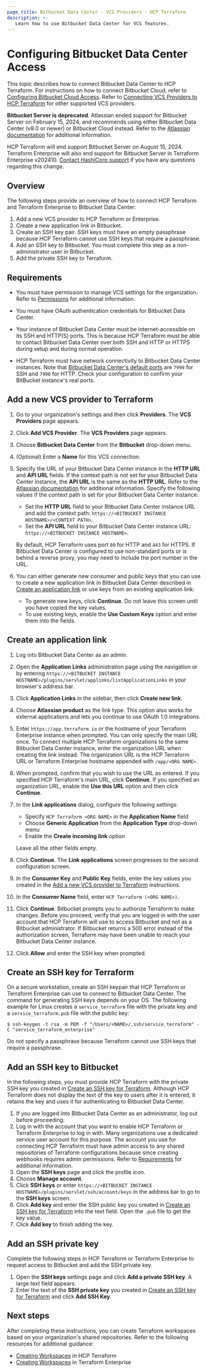```yaml
---
page_title: Bitbucket Data Center - VCS Providers - HCP Terraform
description: >-
   Learn how to use Bitbucket Data Center for VCS features.
---
```


# Configuring Bitbucket Data Center Access

This topic describes how to connect Bitbucket Data Center to HCP Terraform. For instructions on how to connect Bitbucket Cloud, refer to [Configuring Bitbucket Cloud Access](/terraform/cloud-docs/vcs/bitbucket-cloud). Refer to [Connecting VCS Providers to HCP Terraform](/terraform/cloud-docs/vcs) for other supported VCS providers.

**Bitbucket Server is deprecated**.  Atlassian ended support for Bitbucket Server on February 15, 2024, and recommends using either Bitbucket Data Center (v8.0 or newer) or Bitbucket Cloud instead. Refer to the [Atlassian documentation](https://bitbucket.org/blog/cloud-migration-benefits) for additional information. 

HCP Terraform will end support Bitbucket Server on August 15, 2024. Terraform Enterprise will also end support for Bitbucket Server in Terraform Enterprise v202410. [Contact HashiCorp support](https://support.hashicorp.com/hc/en-us) if you have any questions regarding this change.



## Overview

The following steps provide an overview of how to connect HCP Terraform and Terraform Enterprise to Bitbucket Data Center:

1. Add a new VCS provider to HCP Terraform or Enterprise.
1. Create a new application link in Bitbucket.
1. Create an SSH key pair. SSH keys must have an empty passphrase because HCP Terraform cannot use SSH keys that require a passphrase.
1. Add an SSH key to Bitbucket. You must complete this step as a non-administrator user in Bitbucket.
1. Add the private SSH key to Terraform.

## Requirements

- You must have permission to manage VCS settings for the organization. Refer to [Permissions](/terraform/cloud-docs/users-teams-organizations/permissions) for additional information. 

[permissions-citation]:#intentionally-unused---keep-for-maintainers

- You must have OAuth authentication credentials for Bitbucket Data Center.

- Your instance of Bitbucket Data Center must be internet-accessible on its SSH and HTTP(S) ports. This is because HCP Terraform must be able to contact Bitbucket Data Center over both SSH and HTTP or HTTPS during setup and during normal operation.

- HCP Terraform must have network connectivity to Bitbucket Data Center instances. Note that [Bitbucket Data Center's default ports](https://confluence.atlassian.com/bitbucketserverkb/which-ports-does-bitbucket-server-listen-on-and-what-are-they-used-for-806029586.html) are `7999` for SSH and `7990` for HTTP. Check your configuration to confirm your BitBucket instance's real ports.

## Add a new VCS provider to Terraform

1. Go to your organization's settings and then click **Providers**. The **VCS Providers** page appears.

1. Click **Add VCS Provider**. The **VCS Providers** page appears.

1. Choose **Bitbucket Data Center** from the **Bitbucket** drop-down menu.

1. (Optional) Enter a **Name** for this VCS connection.

1. Specify the URL of your Bitbucket Data Center instance in the **HTTP URL** and **API URL** fields. If the context path is not set for your Bitbucket Data Center instance, the **API URL** is the same as the **HTTP URL**. Refer to the [Atlassian documentation](https://confluence.atlassian.com/bitbucketserver/moving-bitbucket-server-to-a-different-context-path-776640153.html) for additional information. Specify the following values if the context path is set for your Bitbucket Data Center instance:

   - Set the **HTTP URL** field to your Bitbucket Data Center instance URL and add the context path: `https://<BITBUCKET INSTANCE HOSTNAME>/<CONTEXT PATH>`.
   - Set the **API URL** field to your Bitbucket Data Center instance URL: `https://<BITBUCKET INSTANCE HOSTNAME>`.

   By default, HCP Terraform uses port `80` for HTTP and  `443` for HTTPS. If Bitbucket Data Center is configured to use non-standard ports or is behind a reverse proxy, you may need to include the port number in the URL.

1. You can either generate new consumer and public keys that you can use to create a new application link in Bitbucket Data Center described in [Create an application link](#create-an-application-link) or use keys from an existing application link:
   - To generate new keys, click **Continue**. Do not leave this screen until you have copied the key values.
   - To use existing keys, enable the **Use Custom Keys** option and enter them into the fields.

## Create an application link

1. Log into Bitbucket Data Center as an admin.
1. Open the **Application Links** administration page using the navigation or by entering `https://<BITBUCKET INSTANCE HOSTNAME>/plugins/servlet/applinks/listApplicationLinks` in your browser's address bar.

1. Click **Application Links** in the sidebar, then click **Create new link**.
1. Choose **Atlassian product** as the link type. This option also works for external applications and lets you continue to use OAuth 1.0 integrations.
1. Enter `https://app.terraform.io` or the hostname of your Terraform Enterprise instance when prompted. You can only specify the main URL once. To connect multiple HCP Terraform organizations to the same Bitbucket Data Center instance, enter the organization URL when creating the link instead. The organization URL is the HCP Terraform URL or Terraform Enterprise hostname appended with `/app/<ORG NAME>`.
1. When prompted, confirm that you wish to use the URL as entered. If you specified HCP Terraform's main URL, click **Continue**.  If you specified an organization URL, enable the **Use this URL** option and then click **Continue**.

1. In the **Link applications** dialog, configure the following settings:
   - Specify `HCP Terraform <ORG NAME>` in the **Application Name** field
   - Choose **Generic Application** from the **Application Type** drop-down menu
   - Enable the **Create incoming link** option

   Leave all the other fields empty.
1. Click **Continue**. The **Link applications** screen progresses to the second configuration screen.
1. In the **Consumer Key** and **Public Key** fields, enter the key values you created in the [Add a new VCS provider to Terraform](#add-a-new-vcs-provider-to-terraform) instructions.
1. In the **Consumer Name** field, enter `HCP Terraform (<ORG NAME>)`.
1. Click **Continue**. Bitbucket prompts you to authorize Terraform to make changes. Before you proceed, verify that you are logged in with the user account that HCP Terraform will use to access Bitbucket and not as a Bitbucket administrator. If Bitbucket returns a 500 error instead of the authorization screen, Terraform may have been unable to reach your Bitbucket Data Center instance.
1. Click **Allow**  and enter the SSH key when prompted.

## Create an SSH key for Terraform

On a secure workstation, create an SSH keypair that HCP Terraform or Terraform Enterprise can use to connect to Bitbucket Data Center. The command for generating SSH keys depends on your OS. The following example for Linux creates a `service_terraform` file with the private key and a `service_terraform.pub` file with the public key:

 ```shell-session
 $ ssh-keygen -t rsa -m PEM -f "/Users/<NAME>/.ssh/service_terraform" -C "service_terraform_enterprise"
 ```

Do not specify a passphrase because Terraform cannot use SSH keys that require a passphrase.


## Add an SSH key to Bitbucket

In the following steps, you must provide HCP Terraform with the private SSH key you created in [Create an SSH key for Terraform](#create-an-ssh-key-for-terraform). Although HCP Terraform does not display the text of the key to users after it is entered, it retains the key and uses it for authenticating to Bitbucket Data Center.

1. If you are logged into Bitbucket Data Center as an administrator, log out before proceeding.
1. Log in with the account that you want to enable HCP Terraform or Terraform Enterprise to log in with. Many organizations use a dedicated service user account for this purpose. The account you use for connecting HCP Terraform must have admin access to any shared repositories of Terraform configurations because since creating webhooks requires admin permissions. Refer to [Requirements](#requirements) for additional information.
1. Open the **SSH keys** page and click the profile icon.
1. Choose **Manage account**.
1. Click **SSH keys** or enter `https://<BITBUCKET INSTANCE HOSTNAME>/plugins/servlet/ssh/account/keys` in the address bar to go to the **SSH keys** screen.
1. Click **Add key** and enter the SSH public key you created in [Create an SSH key for Terraform](#create-an-ssh-key-for-terraform) into the text field. Open the `.pub` file to get the key value.
1. Click **Add key** to finish adding the key.

## Add an SSH private key

Complete the following steps in HCP Terraform or Terraform Enterprise to request access to Bitbucket and add the SSH private key.

1. Open the **SSH keys** settings page and click **Add a private SSH key**. A large text field appears.
1. Enter the text of the **SSH private key** you created in [Create an SSH key for Terraform](#create-an-ssh-key-for-terraform) and click **Add SSH Key**.

## Next steps

After completing these instructions, you can create Terraform workspaces based on your organization's shared repositories. Refer to the following resources for additional guidance:

- [Creating Workspaces](/terraform/cloud-docs/workspaces/creating) in HCP Terraform
- [Creating Workspaces](/terraform/enterprise/workspaces/creating) in Terraform Enterprise
